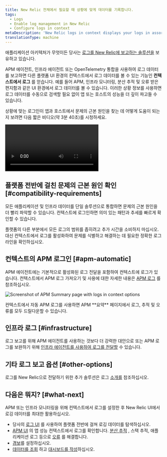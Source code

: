 ```yaml
---
title: New Relic 전체에서 필요할 때 상황에 맞게 데이터를 기록합니다.
tags:
  - Logs
  - Enable log management in New Relic
  - Configure logs in context
metaDescription: 'New Relic logs in context displays your logs in assorted New Relic experiences, helping you more easily correlate and troubleshoot issues.'
translationType: machine
---
```



애플리케이션 아키텍처가 무엇이든 당사는 [로그를 New Relic에 보고하는 솔루션을](/docs/logs/get-started/get-started-log-management#integrate-logs) 보유하고 있습니다.

APM 에이전트, 인프라 에이전트 또는 OpenTelemetry 통합을 사용하여 로그 데이터를 보고하면 다른 플랫폼 UI 환경의 컨텍스트에서 로그 데이터를 볼 수 있는 기능인 **컨텍스트에서 로그** 를 얻습니다. 예를 들어 APM, 인프라 모니터링, 분산 추적 및 오류 받은 편지함과 같은 UI 환경에서 로그 데이터를 볼 수 있습니다. 이러한 상황 정보를 사용하면 로그 데이터를 수동으로 검색할 필요 없이 앱 또는 호스트의 성능을 더 깊이 파고들 수 있습니다.

상황에 맞는 로그인이 앱과 호스트에서 문제의 근본 원인을 찾는 데 어떻게 도움이 되는지 보려면 다음 짧은 비디오(약 3분 40초)를 시청하세요.

<Video
  id="Vgae-GrlZWg"
  type="youtube"
/>

## 플랫폼 전반에 걸친 문제의 근본 원인 확인 [#compatibility-requirements]

모든 애플리케이션 및 인프라 데이터를 단일 솔루션으로 통합하면 문제의 근본 원인을 더 빨리 파악할 수 있습니다. 컨텍스트에 로그인하면 의미 있는 패턴과 추세를 빠르게 확인할 수 있습니다.

플랫폼의 다른 부분에서 모든 로그의 범위를 좁히려고 추가 시간을 소비하지 마십시오. 대신 컨텍스트에서 로그를 활성화하여 문제를 식별하고 해결하는 데 필요한 정확한 로그 라인을 확인하십시오.

## 컨텍스트의 APM 로그인 [#apm-automatic]

APM 에이전트에는 기본적으로 활성화된 로그 전달을 포함하여 컨텍스트에 로그가 있습니다. 컨텍스트에서 APM 로그 가져오기 및 사용에 대한 자세한 내용은 [APM 로그](/docs/apm/new-relic-apm/getting-started/get-started-logs-context) 를 참조하십시오.

<img
  title="APM logs in context UI options"
  alt="Screenshot of APM Summary page with logs in context options"
  src={logsApmLogsinContextinUi}
/>

<figcaption>
  컨텍스트에서 자동 APM 로그를 사용하면 APM **요약** 페이지에서 로그, 추적 및 오류를 모두 드릴다운할 수 있습니다.
</figcaption>

## 인프라 로그 [#infrastructure]

로그 보고를 위해 APM 에이전트를 사용하는 것보다 더 강력한 대안으로 또는 APM 로그를 보완하기 위해 [인프라 에이전트를 사용하여 로그를 전달할](/docs/logs/forward-logs/forward-your-logs-using-infrastructure-agent) 수 있습니다.

## 기타 로그 보고 옵션 [#other-options]

로그를 New Relic으로 전달하기 위한 추가 솔루션은 로그 [소개를](/docs/logs/get-started/get-started-log-management#integrate-logs) 참조하십시오.

<InstallFeedback/>

## 다음은 뭐지? [#what-next]

APM 또는 인프라 모니터링을 위해 컨텍스트에서 로그를 설정한 후 New Relic UI에서 로깅 데이터를 최대한 활용하십시오.

* 당사의 [로그 UI](/docs/logs/log-management/ui-data/use-logs-ui) 를 사용하여 플랫폼 전반에 걸쳐 로깅 데이터를 탐색하십시오.
* [APM UI](/docs/logs/log-management/ui-data/use-logs-ui/#links) 의 앱 성능 컨텍스트에서 로그를 확인합니다. [분산 추적](/docs/apm/distributed-tracing/ui-data/understand-use-distributed-tracing-data) , 스택 추적, 애플리케이션 로그 등으로 [오류](/docs/apm/apm-ui-pages/error-analytics/errors-page-find-fix-verify-problems/) 를 해결합니다.
* [경보](/docs/alerts-applied-intelligence/new-relic-alerts/alert-conditions/create-alert-conditions/)를 설정하십시오.
* [데이터를 조회](/docs/query-your-data/explore-query-data/get-started/introduction-querying-new-relic-data/) 하고 [대시보드를 작성](/docs/query-your-data/explore-query-data/dashboards/introduction-dashboards/)하십시오.
